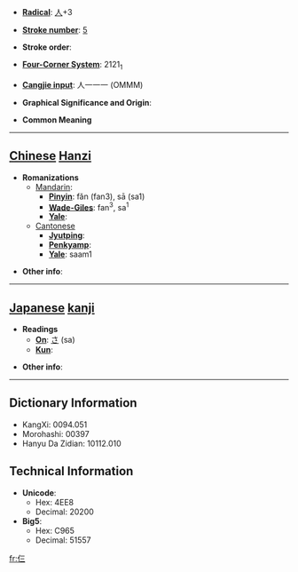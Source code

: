 * '''[[Wiktionary:Chinese radical index| Radical]]''': [[Wiktionary:Chinese radical index 人|人]]+3

* '''[[Wiktionary:Chinese total strokes index|Stroke number]]''': [[Wiktionary:Chinese total strokes index 5|5]]

* '''Stroke order''': 

* '''[[Wiktionary:Chinese four corner index|Four-Corner System]]''': 2121<sub>1</sub>

* '''[[Wiktionary:Chinese Cangjie index|Cangjie input]]''': 人一一一 (OMMM)

* '''Graphical Significance and Origin''': 

* '''Common Meaning'''

----

== [[Chinese]] [[Hanzi]] ==

* '''Romanizations'''
** [[Mandarin]]:
*** '''[[Pinyin]]''': fǎn (fan3), sā (sa1)
*** '''[[Wade-Giles]]''': fan<sup>3</sup>, sa<sup>1</sup>
*** '''[[Yale]]''': 
**[[Cantonese]]
***'''[[Jyutping]]''':
***'''[[Penkyamp]]''': 
***'''[[Yale]]''': saam1

* '''Other info''': 

----

== [[Japanese]] [[kanji]] ==

* '''Readings'''
** '''[[On]]''': [[さ]] (sa)
** '''[[Kun]]''': 

* '''Other info''':  

----

== Dictionary Information ==

* KangXi: 0094.051
* Morohashi: 00397
* Hanyu Da Zidian: 10112.010

== Technical Information ==

* '''Unicode''':
** Hex: 4EE8
** Decimal: 20200
* '''Big5''':
** Hex: C965
** Decimal: 51557

[[fr:仨]]